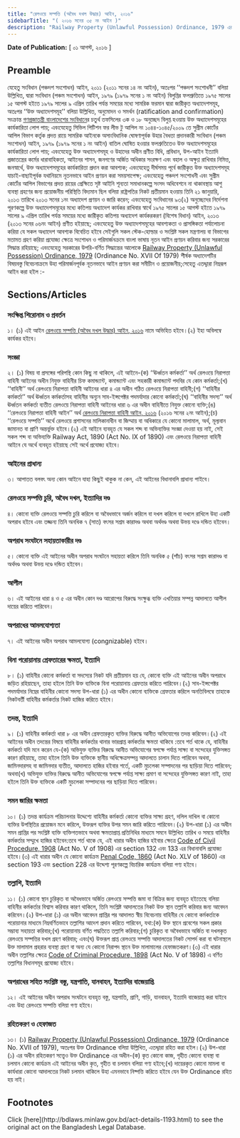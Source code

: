 ```yaml
---
title: "রেলওয়ে সম্পত্তি (অবৈধ দখল উদ্ধার) আইন, ২০১৬"
sidebarTitle: "( ২০১৬ সনের ৩৫ নং আইন )"
description: "Railway Property (Unlawful Possession) Ordinance, 1979 এর বিষয়বস্তু বিবেচনাক্রমে উহা পরিমার্জনপূর্বক নূতন আইন প্রণয়নকল্পে প্রণীত আইন"
---
```


**Date of Publication:** [ ০১ আগস্ট, ২০১৬ ]

## Preamble

যেহেতু সংবিধান (পঞ্চদশ সংশোধন) আইন, ২০১১ (২০১১ সনের ১৪ নং আইন), অতঃপর ‘‘পঞ্চদশ সংশোধনী’’ বলিয়া উল্লিখিত, দ্বারা সংবিধান (পঞ্চম সংশোধন) আইন, ১৯৭৯ (১৯৭৯ সনের ১ নং আইন) বিলুপ্তির ফলশ্রুতিতে ১৯৭৫ সালের ১৫ আগস্ট হইতে ১৯৭৯ সালের ৯ এপ্রিল তারিখ পর্যন্ত সময়ের মধ্যে সামরিক ফরমান দ্বারা জারীকৃত অধ্যাদেশসমূহ, অতঃপর ‘‘উক্ত অধ্যাদেশসমূহ’’ বলিয়া উল্লিখিত, অনুমোদন ও সমর্থন (ratification and confirmation) সংক্রান্ত [গণপ্রজাতন্ত্রী বাংলাদেশের সংবিধান](/act-957.html "গণপ্রজাতন্ত্রী বাংলাদেশের সংবিধান")ের চতুর্থ তফসিলের ৩ক ও ১৮ অনুচ্ছেদ বিলুপ্ত হওয়ায় উক্ত অধ্যাদেশসমূহের কার্যকারিতা লোপ পায়; এবংযেহেতু সিভিল পিটিশন ফর লীভ টু আপিল নং ১০৪৪-১০৪৫/২০০৯ তে সুপ্রীম কোর্টের আপিল বিভাগ কর্তৃক প্রদত্ত রায়ে সামরিক আইনকে অসাংবিধানিক ঘোষণাপূর্বক উহার বৈধতা প্রদানকারী সংবিধান (পঞ্চম সংশোধন) আইন, ১৯৭৯ (১৯৭৯ সনের ১ নং আইন) বাতিল ঘোষিত হওয়ার ফলশ্রুতিতেও উক্ত অধ্যাদেশসমূহের কার্যকারিতা লোপ পায়; এবংযেহেতু উক্ত অধ্যাদেশসমূহ ও উহাদের অধীন প্রণীত বিধি, প্রবিধান, উপ-আইন ইত্যাদি প্রজাতন্ত্রের কর্মের ধারাবাহিকতা, আইনের শাসন, জনগণের অর্জিত অধিকার সংরক্ষণ এবং বহাল ও অক্ষুণ্ণ রাখিবার নিমিত্ত, জনস্বার্থে, উক্ত অধ্যাদেশসমূহের কার্যকারিতা প্রদান করা আবশ্যক; এবংযেহেতু দীর্ঘসময় পূর্বে জারীকৃত উক্ত অধ্যাদেশসমূহ যাচাই-বাছাইপূর্বক যথানিয়মে নূতনভাবে আইন প্রণয়ন করা সময়সাপেক্ষ; এবংযেহেতু পঞ্চদশ সংশোধনী এবং সুপ্রীম কোর্টের আপিল বিভাগের প্রদত্ত রায়ের প্রেক্ষিতে সৃষ্ট আইনি শূন্যতা সমাধানকল্পে সংসদ অধিবেশনে না থাকাবস্থায় আশু ব্যবস্থা গ্রহণের জন্য প্রয়োজনীয় পরিস্থিতি বিদ্যমান ছিল বলিয়া রাষ্ট্রপতির নিকট প্রতীয়মান হওয়ায় তিনি ২১ জানুয়ারি, ২০১৩ তারিখে ২০১৩ সনের ১নং অধ্যাদেশ প্রণয়ন ও জারি করেন; এবংযেহেতু সংবিধানের ৯৩(২) অনুচ্ছেদের নির্দেশনা পূরণকল্পে উক্ত অধ্যাদেশসমূহের মধ্যে কতিপয় অধ্যাদেশ কার্যকর রাখিবার স্বার্থে ১৯৭৫ সালের ১৫ আগস্ট হইতে ১৯৭৯ সালের ৯ এপ্রিল তারিখ পর্যন্ত সময়ের মধ্যে জারীকৃত কতিপয় অধ্যাদেশ কার্যকরকরণ (বিশেষ বিধান) আইন, ২০১৩ (২০১৩ সনের ০৬নং আইন) প্রণীত হইয়াছে; এবংযেহেতু উক্ত অধ্যাদেশসমূহের আবশ্যকতা ও প্রাসঙ্গিকতা পর্যালোচনা করিয়া যে সকল অধ্যাদেশ আবশ্যক বিবেচিত হইবে সেইগুলি সকল স্টেক-হোল্ডার ও সংশ্লিষ্ট সকল মন্ত্রণালয় বা বিভাগের মতামত গ্রহণ করিয়া প্রযোজ্য ক্ষেত্রে সংশোধন ও পরিমার্জনক্রমে বাংলা ভাষায় নূতন আইন প্রণয়ন করিবার জন্য সরকারের সিদ্ধান্ত রহিয়াছে; এবংযেহেতু সরকারের উপরি-বর্ণিত সিদ্ধান্তের আলোকে [Railway Property (Unlawful Possession) Ordinance, 1979](/act-588.html "Railway Property (Unlawful Possession) Ordinance, 1979") (Ordinance No. XVII Of 1979) শীর্ষক অধ্যাদেশটির বিষয়বস্তু বিবেচনাক্রমে উহা পরিমার্জনপূর্বক নূতনভাবে আইন প্রণয়ন করা সমীচীন ও প্রয়োজনীয়;সেহেতু এতদ্দ্বারা নিম্নরূপ আইন করা হইল :-

## Sections/Articles

### সংক্ষিপ্ত শিরোনাম ও প্রবর্তন

১। (১) এই আইন [রেলওয়ে সম্পত্তি (অবৈধ দখল উদ্ধার) আইন, ২০১৬](/act-1193.html "রেলওয়ে সম্পত্তি (অবৈধ দখল উদ্ধার) আইন, ২০১৬") নামে অভিহিত হইবে।(২) ইহা অবিলম্বে কার্যকর হইবে।

### সংজ্ঞা

২। (১) বিষয় বা প্রসঙ্গের পরিপন্থি কোন কিছু না থাকিলে, এই আইনে-(ক) ‘‘ঊর্ধ্বতন কর্মকর্তা’’ অর্থ রেলওয়ে নিরাপত্তা বাহিনী আইনের অধীন নিযুক্ত বাহিনীর চিফ কমান্ড্যান্ট, কমান্ড্যান্ট এবং সহকারী কমান্ড্যান্ট পদবির যে কোন কর্মকর্তা;(খ) ‘‘বাহিনী’’ অর্থ রেলওয়ে নিরাপত্তা বাহিনী আইনের ধারা ৪ এর অধীন গঠিত রেলওয়ে নিরাপত্তা বাহিনী;(গ) ‘‘বাহিনীর কর্মকর্তা’’ অর্থ ঊর্ধ্বতন কর্মকর্তাসহ বাহিনীর অন্যূন সাব-ইন্সপেক্টর পদমর্যাদার কোনো কর্মকর্তা;(ঘ) ‘‘বাহিনীর সদস্য’’ অর্থ ঊর্ধ্বতন কর্মকর্তা ব্যতীত রেলওয়ে নিরাপত্তা বাহিনী আইনের ধারা ৬ এর অধীন বাহিনীতে নিযুক্ত কোনো ব্যক্তি;(ঙ) ‘‘রেলওয়ে নিরাপত্তা বাহিনী আইন’’ অর্থ [রেলওয়ে নিরাপত্তা বাহিনী আইন, ২০১৬](/act-1174.html "রেলওয়ে নিরাপত্তা বাহিনী আইন, ২০১৬") (২০১৬ সনের ২নং আইন);(চ) ‘‘রেলওয়ে সম্পত্তি’’ অর্থে রেলওয়ে প্রশাসনের মালিকানাধীন বা জিম্মায় বা অধিকারে যে কোনো মালামাল, অর্থ, মূল্যবান জামানত বা প্রাণি অন্তর্ভুক্ত হইবে।(২) এই আইনে ব্যবহৃত যে সকল শব্দ বা অভিব্যক্তির সংজ্ঞা দেওয়া হয় নাই, সেই সকল শব্দ বা অভিব্যক্তি Railway Act, 1890 (Act No. IX of 1890) এবং রেলওয়ে নিরাপত্তা বাহিনী আইনে যে অর্থে ব্যবহৃত হইয়াছে সেই অর্থে প্রযোজ্য হইবে।

### আইনের প্রাধান্য

৩। আপাতত বলবৎ অন্য কোন আইনে যাহা কিছুই থাকুক না কেন, এই আইনের বিধানাবলি প্রাধান্য পাইবে।

### রেলওয়ে সম্পত্তি চুরি, অবৈধ দখল, ইত্যাদির দণ্ড

৪। কোনো ব্যক্তি রেলওয়ে সম্পত্তি চুরি করিলে বা অবৈধভাবে অর্জন করিলে বা দখল করিলে বা দখলে রাখিলে উহা একটি অপরাধ হইবে এবং তজ্জন্য তিনি অনধিক ৭ (সাত) বৎসর সশ্রম কারাদণ্ড অথবা অর্থদণ্ড অথবা উভয় দণ্ডে দন্ডিত হইবেন।

### অপরাধ সংঘটনে সহায়তাকারীর দণ্ড

৫। কোনো ব্যক্তি এই আইনের অধীন অপরাধ সংঘটনে সহায়তা করিলে তিনি অনধিক ৫ (পাঁচ) বৎসর সশ্রম কারাদণ্ড বা অর্থদণ্ড অথবা উভয় দণ্ডে দন্ডিত হইবেন।

### আপীল

৬। এই আইনের ধারা ৪ ও ৫ এর অধীন কোন দণ্ড আরোপের বিরুদ্ধে সংক্ষুব্ধ ব্যক্তি এখতিয়ার সম্পন্ন আদালতে আপীল দায়ের করিতে পারিবেন।

### অপরাধের আমলযোগ্যতা

৭। এই আইনের অধীন অপরাধ আমলযোগ্য (congnizable) হইবে।

### বিনা পরোয়ানায় গ্রেফতারের ক্ষমতা, ইত্যাদি

৮। (১) বাহিনীর কোনো কর্মকর্তা বা সদস্যের নিকট যদি প্রতীয়মান হয় যে, কোনো ব্যক্তি এই আইনের অধীন অপরাধে জড়িত রহিয়াছেন, তাহা হইলে তিনি উক্ত ব্যক্তিকে বিনা পরোয়ানায় গ্রেফতার করিতে পারিবেন।(২) সাব-ইন্সপেক্টর পদমর্যাদার নিম্নের বাহিনীর কোনো সদস্য উপ-ধারা (১) এর অধীন কোনো ব্যক্তিকে গ্রেফতার করিলে অনতিবিলম্বে তাহাকে নিকটবর্তী বাহিনীর কর্মকর্তার নিকট হাজির করিতে হইবে।

### তদন্ত, ইত্যাদি

৯। (১) বাহিনীর কর্মকর্তা ধারা ৮ এর অধীন গ্রেফতারকৃত ব্যক্তির বিরুদ্ধে আনীত অভিযোগের তদন্ত করিবেন।(২) এই আইনের অধীন তদন্তের বিষয়ে বাহিনীর কর্মকর্তার থানার ভারপ্রাপ্ত কর্মকর্তার ক্ষমতা থাকিবে :তবে শর্ত থাকে যে, বাহিনীর কর্মকর্তা যদি মনে করেন যে-(ক) অভিযুক্ত ব্যক্তির বিরুদ্ধে আনীত অভিযোগের স্বপক্ষে পর্যাপ্ত সাক্ষ্য বা সন্দেহের যুক্তিসঙ্গত কারণ রহিয়াছে, তাহা হইলে তিনি উক্ত ব্যক্তিকে স্থানীয় অধিক্ষেত্রসম্পন্ন আদালতে চালান দিতে পারিবেন অথবা, জামিনদারসহ বা জামিনদার ব্যতীত, আদালতে হাজির হইবার শর্তে, একটি মুচলেকা সম্পাদনের পর ছাড়িয়া দিতে পারিবেন; অথবা(খ) অভিযুক্ত ব্যক্তির বিরুদ্ধে আনীত অভিযোগের স্বপক্ষে পর্যাপ্ত সাক্ষ্য প্রমাণ বা সন্দেহের যুক্তিসঙ্গত কারণ নাই, তাহা হইলে তিনি উক্ত ব্যক্তিকে একটি মুচলেকা সম্পাদনের পর ছাড়িয়া দিতে পারিবেন।

### সমন জারির ক্ষমতা

১০। (১) তদন্ত কার্যক্রম পরিচালনার উদ্দেশ্যে বাহিনীর কর্মকর্তা কোনো ব্যক্তির সাক্ষ্য গ্রহণ, দলিল দাখিল বা কোনো ব্যক্তির উপস্থিতির প্রয়োজন মনে করিলে, উক্তরূপ ব্যক্তির উপর সমন জারি করিতে পারিবেন।(২) উপ-ধারা (১) এর অধীন সমন প্রাপ্তির পর সংশ্লিষ্ট ব্যক্তি ব্যক্তিগতভাবে অথবা ক্ষমতাপ্রাপ্ত প্রতিনিধির মাধ্যমে সমনে উল্লিখিত তারিখ ও সময়ে বাহিনীর কর্মকর্তার সম্মুখে হাজির হইবেন:তবে শর্ত থাকে যে, এই ধারার অধীন হাজির হইবার ক্ষেত্রে [Code of Civil Procedure, 1908](/act-86.html "Code of Civil Procedure, 1908") (Act No. V of 1908) এর section 132 এবং 133 এর বিধানাবলি প্রযোজ্য হইবে।(৩) এই ধারার অধীন যে কোনো কার্যক্রম [Penal Code, 1860](/act-11.html "Penal Code, 1860") (Act No. XLV of 1860) এর section 193 এবং section 228 এর উদ্দেশ্য পূরণকল্পে বিচারিক কার্যক্রম বলিয়া গণ্য হইবে।

### তল্লাশি, ইত্যাদি

১১। (১) কোনো স্থান চুরিকৃত বা অবৈধভাবে অর্জিত রেলওয়ে সম্পত্তি জমা বা বিক্রির জন্য ব্যবহৃত হইতেছে বলিয়া বাহিনীর কর্মকর্তার বিশ্বাস করিবার কারণ থাকিলে, তিনি সংশ্লিষ্ট আদালতের নিকট উক্ত স্থান তল্লাশি করিবার জন্য আবেদন করিবেন।(২) উপ-ধারা (১) এর অধীন আবেদন প্রাপ্তির পর আদালত স্বীয় বিবেচনায় বাহিনীর যে কোনো কর্মকর্তাকে পরোয়ানার মাধ্যমে নিম্নবর্ণিতভাবে তল্লাশির আদেশ প্রদান করিতে পারিবেন, যথা:(ক) উক্ত স্থানে প্রবেশের সকল প্রকার সম্ভাব্য সহায়তা করিবার;(খ) পরোয়ানায় বর্ণিত পদ্ধতিতে তল্লাশি করিবার;(গ) চুরিকৃত বা অবৈধভাবে অর্জিত বা দখলকৃত রেলওয়ে সম্পত্তির দখল গ্রহণ করিবার; এবং(ঘ) উক্তরূপ প্রাপ্ত রেলওয়ে সম্পত্তি আদালতের নিকট সোপর্দ করা বা ঘটনাস্থলে উক্ত মালামাল প্রহরার ব্যবস্থা গ্রহণ বা অন্য যে কোনো নিরাপদ স্থানে উক্ত মালামালের হেফাজতকরণ।(৩) এই ধারার অধীন তল্লাশির ক্ষেত্রে [Code of Criminal Procedure, 1898](/act-75.html "Code of Criminal Procedure, 1898") (Act No. V of 1898) এ বর্ণিত তল্লাশির বিধানসমূহ প্রযোজ্য হইবে।

### অপরাধের সহিত সংশ্লিষ্ট বস্তু, যন্ত্রপাতি, যানবাহন, ইত্যাদির বাজেয়াপ্তি

১২। এই আইনের অধীন অপরাধ সংঘটনে ব্যবহৃত বস্তু, যন্ত্রপাতি, প্রাণি, গাড়ি, যানবাহন, ইত্যাদি বাজেয়াপ্ত করা যাইবে এবং উহা রেলওয়ে সম্পত্তি বলিয়া গণ্য হইবে।

### রহিতকরণ ও হেফাজত

১৩। (১) [Railway Property (Unlawful Possession) Ordinance, 1979](/act-588.html "Railway Property (Unlawful Possession) Ordinance, 1979") (Ordinance No. XVII of 1979), অতঃপর উক্ত Ordinance বলিয়া উল্লিখিত, এতদ্দ্বারা রহিত করা হইল।(২) উপ-ধারা (১) এর অধীন রহিতকরণ সত্ত্বেও উক্ত Ordinance এর অধীন-(ক) কৃত কোনো কাজ, গৃহীত কোনো ব্যবস্থা বা চলমান কোনো কার্যক্রম এই আইনের অধীন কৃত, গৃহীত বা চলমান বলিয়া গণ্য হইবে;(খ) দায়েরকৃত কোনো মামলা বা কার্যধারা কোনো আদালতের নিকট চলমান থাকিলে উহা এমনভাবে নিষ্পত্তি করিতে হইবে যেন উক্ত Ordinance রহিত হয় নাই।

## Footnotes

<Note>
  Click [here](http://bdlaws.minlaw.gov.bd/act-details-1193.html) to see the original act on the Bangladesh Legal Database.
</Note>
